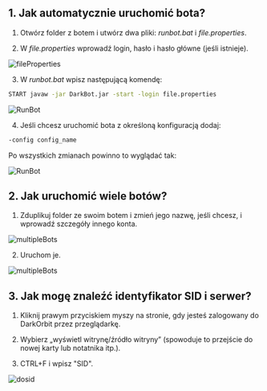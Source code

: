 ## 1. Jak automatycznie uruchomić bota?

1. Otwórz folder z botem i utwórz dwa pliki: *runbot.bat* i *file.properties*.

2. W *file.properties* wprowadź login, hasło i hasło główne (jeśli istnieje).

![fileProperties](public/fileProperties.png)

3. W *runbot.bat* wpisz następującą komendę:

```bash
START javaw -jar DarkBot.jar -start -login file.properties
```

![RunBot](public/RunBot1.png)

4. Jeśli chcesz uruchomić bota z określoną konfiguracją dodaj:

```bash
-config config_name
```

Po wszystkich zmianach powinno to wyglądać tak:

![RunBot](public/RunBot2.png)

## 2. Jak uruchomić wiele botów?

1. Zduplikuj folder ze swoim botem i zmień jego nazwę, jeśli chcesz, i wprowadź szczegóły innego konta.

![multipleBots](public/multipleBots1.png)

2. Uruchom je.

![multipleBots](public/multipleBots2.png)

## 3. Jak mogę znaleźć identyfikator SID i serwer?
1. Kliknij prawym przyciskiem myszy na stronie, gdy jesteś zalogowany do DarkOrbit przez przeglądarkę.

2. Wybierz „wyświetl witrynę/źródło witryny” (spowoduje to przejście do nowej karty lub notatnika itp.).

3. CTRL+F i wpisz "SID".

![dosid](public/dosid.png)
